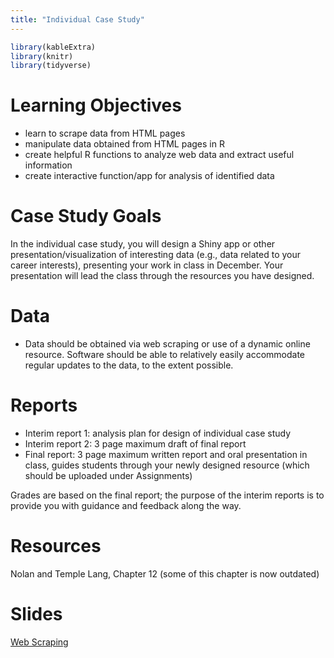```yaml
---
title: "Individual Case Study"
---
```


```r
library(kableExtra)
library(knitr)
library(tidyverse)
```


# Learning Objectives

- learn to scrape data from HTML pages
- manipulate data obtained from HTML pages in R 
- create helpful R functions to analyze web data and extract useful information
- create interactive function/app for analysis of identified data

# Case Study Goals

In the individual case study, you will design a Shiny app or other presentation/visualization of interesting data (e.g., data related to your career interests), presenting your work in class in December. Your presentation will lead the class through the resources you have designed.




# Data

- Data should be obtained via web scraping or use of a dynamic online resource. Software should be able to relatively easily accommodate regular updates to the data, to the extent possible.

# Reports

- Interim report 1: analysis plan for design of individual case study
- Interim report 2: 3 page maximum draft of final report
- Final report: 3 page maximum written report and oral presentation in class, guides students through your newly designed resource (which should be uploaded under Assignments)

Grades are based on the final report; the purpose of the interim reports is to provide you with guidance and feedback along the way.


# Resources

Nolan and Temple Lang, Chapter 12 (some of this chapter is now outdated)


# Slides 


[Web Scraping](decks/cs06_1_deck.html)
<!---
[Web Scraping and Analysis: Jiurui based on 12.4-12.9](decks/cs_indiv_3_deck.html)

--->



